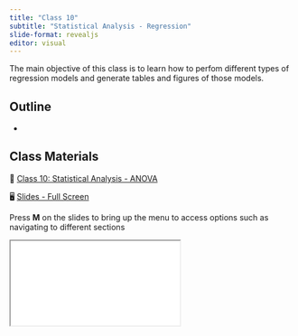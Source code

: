 ```yaml
---
title: "Class 10"
subtitle: "Statistical Analysis - Regression"
slide-format: revealjs
editor: visual
---
```


The main objective of this class is to learn how to perfom different types of regression models and generate tables and figures of those models.

## Outline

-   

## Class Materials

📘 [Class 10: Statistical Analysis - ANOVA](/lectures/lectures-class-10.html)

🖥️ [Slides - Full Screen](/slides/slides-class-10.html){target="_blank"}

Press **M** on the slides to bring up the menu to access options such as navigating to different sections

<div>

```{=html}
<iframe class="slide-deck" src="/slides/slides-class-10.html"></iframe>
```

</div>

